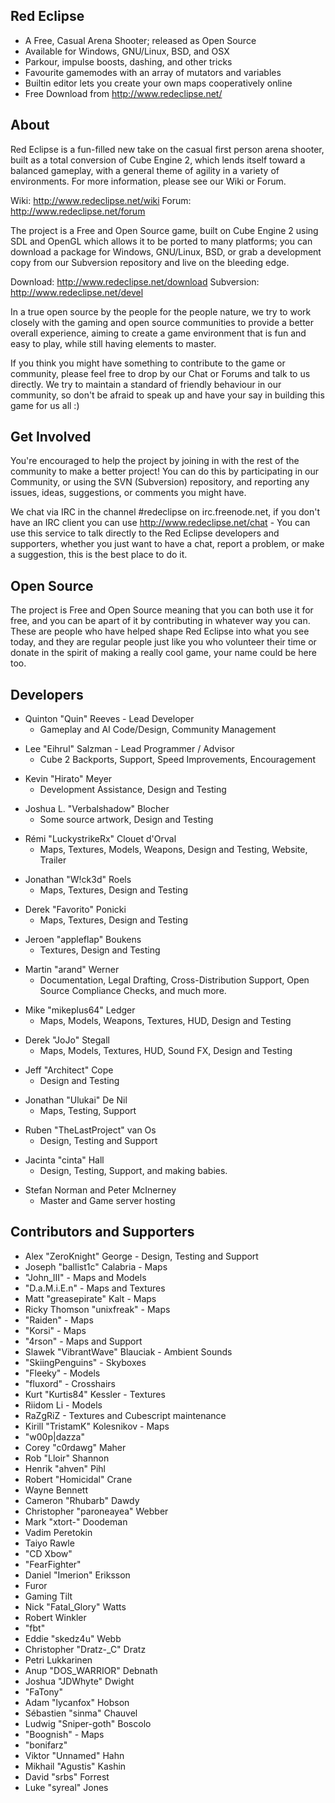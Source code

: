== Red Eclipse ==

* A Free, Casual Arena Shooter; released as Open Source
* Available for Windows, GNU/Linux, BSD, and OSX
* Parkour, impulse boosts, dashing, and other tricks
* Favourite gamemodes with an array of mutators and variables
* Builtin editor lets you create your own maps cooperatively online
* Free Download from http://www.redeclipse.net/

== About ==

Red Eclipse is a fun-filled new take on the casual first person arena shooter, built as a total conversion of Cube Engine 2, which lends itself toward a balanced gameplay, with a general theme of agility in a variety of environments. For more information, please see our Wiki or Forum.

Wiki: http://www.redeclipse.net/wiki
Forum: http://www.redeclipse.net/forum

The project is a Free and Open Source game, built on Cube Engine 2 using SDL and OpenGL which allows it to be ported to many platforms; you can download a package for Windows, GNU/Linux, BSD, or grab a development copy from our Subversion repository and live on the bleeding edge.

Download: http://www.redeclipse.net/download
Subversion: http://www.redeclipse.net/devel

In a true open source by the people for the people nature, we try to work closely with the gaming and open source communities to provide a better overall experience, aiming to create a game environment that is fun and easy to play, while still having elements to master.

If you think you might have something to contribute to the game or community, please feel free to drop by our Chat or Forums and talk to us directly. We try to maintain a standard of friendly behaviour in our community, so don't be afraid to speak up and have your say in building this game for us all :)

== Get Involved ==

You're encouraged to help the project by joining in with the rest of the community to make a better project! You can do this by participating in our Community, or using the SVN (Subversion) repository, and reporting any issues, ideas, suggestions, or comments you might have.

We chat via IRC in the channel #redeclipse on irc.freenode.net, if you don't have an IRC client you can use http://www.redeclipse.net/chat - You can use this service to talk directly to the Red Eclipse developers and supporters, whether you just want to have a chat, report a problem, or make a suggestion, this is the best place to do it.

== Open Source ==

The project is Free and Open Source meaning that you can both use it for free, and you can be apart of it by contributing in whatever way you can. These are people who have helped shape Red Eclipse into what you see today, and they are regular people just like you who volunteer their time or donate in the spirit of making a really cool game, your name could be here too.

== Developers ==

* Quinton "Quin" Reeves - Lead Developer
** Gameplay and AI Code/Design, Community Management

* Lee "Eihrul" Salzman - Lead Programmer / Advisor
** Cube 2 Backports, Support, Speed Improvements, Encouragement

* Kevin "Hirato" Meyer
** Development Assistance, Design and Testing

* Joshua L. "Verbalshadow" Blocher
** Some source artwork, Design and Testing

* Rémi "LuckystrikeRx" Clouet d'Orval
** Maps, Textures, Models, Weapons, Design and Testing, Website, Trailer

* Jonathan "W!ck3d" Roels
** Maps, Textures, Design and Testing

* Derek "Favorito" Ponicki
** Maps, Textures, Design and Testing

* Jeroen "appleflap" Boukens
** Textures, Design and Testing

* Martin "arand" Werner
** Documentation, Legal Drafting, Cross-Distribution Support, Open Source Compliance Checks, and much more.

* Mike "mikeplus64" Ledger
** Maps, Models, Weapons, Textures, HUD, Design and Testing

* Derek "JoJo" Stegall
** Maps, Models, Textures, HUD, Sound FX, Design and Testing

* Jeff "Architect" Cope
** Design and Testing

* Jonathan "Ulukai" De Nil
** Maps, Testing, Support

* Ruben "TheLastProject" van Os
** Design, Testing and Support

* Jacinta "cinta" Hall
** Design, Testing, Support, and making babies.

* Stefan Norman and Peter McInerney
** Master and Game server hosting

== Contributors and Supporters ==

* Alex "ZeroKnight" George - Design, Testing and Support
* Joseph "ballist1c" Calabria - Maps
* "John_III" - Maps and Models
* "D.a.M.i.E.n" - Maps and Textures
* Matt "greasepirate" Kalt - Maps
* Ricky Thomson "unixfreak" - Maps
* "Raiden" - Maps
* "Korsi" - Maps
* "4rson" - Maps and Support
* Slawek "VibrantWave" Blauciak - Ambient Sounds
* "SkiingPenguins" - Skyboxes
* "Fleeky" - Models
* "fluxord" - Crosshairs
* Kurt "Kurtis84" Kessler - Textures
* Riidom Li - Models
* RaZgRiZ - Textures and Cubescript maintenance
* Kirill "TristamK" Kolesnikov - Maps
* "w00p|dazza"
* Corey "c0rdawg" Maher
* Rob "Lloir" Shannon
* Henrik "ahven" Pihl
* Robert "Homicidal" Crane
* Wayne Bennett
* Cameron "Rhubarb" Dawdy
* Christopher "paroneayea" Webber
* Mark "xtort-" Doodeman
* Vadim Peretokin
* Taiyo Rawle
* "CD Xbow"
* "FearFighter"
* Daniel "Imerion" Eriksson
* Furor
* Gaming Tilt
* Nick "Fatal_Glory" Watts
* Robert Winkler
* "fbt"
* Eddie "skedz4u" Webb
* Christopher "Dratz-_C" Dratz
* Petri Lukkarinen
* Anup "DOS_WARRIOR" Debnath
* Joshua "JDWhyte" Dwight
* "FaTony"
* Adam "lycanfox" Hobson
* Sébastien "sinma" Chauvel
* Ludwig "Sniper-goth" Boscolo
* "Boognish" - Maps
* "bonifarz"
* Viktor "Unnamed" Hahn
* Mikhail "Agustis" Kashin
* David "srbs" Forrest
* Luke "syreal" Jones